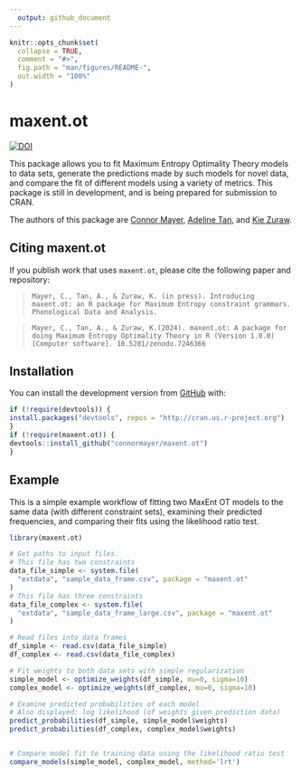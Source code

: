 ```yaml
---
  output: github_document
---
```

  
  <!-- README.md is generated from README.Rmd. Please edit that file -->
  
```r
knitr::opts_chunk$set(
  collapse = TRUE,
  comment = "#>",
  fig.path = "man/figures/README-",
  out.width = "100%"
)
```

# maxent.ot

<!-- badges: start -->
  [![DOI](https://zenodo.org/badge/272315147.svg)](https://zenodo.org/badge/latestdoi/272315147)
<!-- badges: end -->
  
  This package allows you to fit Maximum Entropy Optimality Theory models to data 
sets, generate the predictions made by such models for novel data, and compare 
the fit of different models using a variety of metrics. This package is still in
development, and is being prepared for submission to CRAN.

The authors of this package are [Connor Mayer](http://connormayer.com), [Adeline Tan](https://linguistics.ucla.edu/person/adeline-tan/), 
and [Kie Zuraw](https://linguistics.ucla.edu/people/zuraw/).

## Citing maxent.ot
If you publish work that uses `maxent.ot`, please cite the following paper and repository:

> ```Mayer, C., Tan, A., & Zuraw, K. (in press). Introducing maxent.ot: an R package for Maximum Entropy constraint grammars. Phonological Data and Analysis.```

> ```Mayer, C., Tan, A., & Zuraw, K.(2024). maxent.ot: A package for doing Maximum Entropy Optimality Theory in R (Version 1.0.0) [Computer software]. 10.5281/zenodo.7246366```


## Installation

<!--You can install the released version of maxent.ot from [CRAN](https://CRAN.R-project.org) with:
  
  ``` r
install.packages("maxent.ot")
```
-->
  You can install the development version from [GitHub](https://github.com/) with:
  
  ``` r
if (!require(devtools)) {
  install.packages("devtools", repos = "http://cran.us.r-project.org")
}
if (!require(maxent.ot)) {
  devtools::install_github("connormayer/maxent.ot")
}
```
## Example

This is a simple example workflow of fitting two MaxEnt OT models to the same
data (with different constraint sets), examining their predicted frequencies, 
and comparing their fits using the likelihood ratio test.

```r
library(maxent.ot)

# Get paths to input files.
# This file has two constraints
data_file_simple <- system.file(
  "extdata", "sample_data_frame.csv", package = "maxent.ot"
)
# This file has three constraints
data_file_complex <- system.file(
  "extdata", "sample_data_frame_large.csv", package = "maxent.ot"
)

# Read files into data frames
df_simple <- read.csv(data_file_simple)
df_complex <- read.csv(data_file_complex)

# Fit weights to both data sets with simple regularization
simple_model <- optimize_weights(df_simple, mu=0, sigma=10)
complex_model <- optimize_weights(df_complex, mu=0, sigma=10)

# Examine predicted probabilities of each model
# Also displayed: log likelihood (of weights given prediction data)
predict_probabilities(df_simple, simple_model$weights)
predict_probabilities(df_complex, complex_model$weights)


# Compare model fit to training data using the likelihood ratio test
compare_models(simple_model, complex_model, method='lrt')
```
